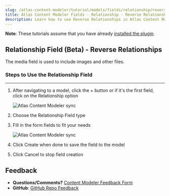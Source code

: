 ```yaml
---
slug: /atlas-content-modeler/tutorial/models/fields/relationship/reverse_relationships
title: Atlas Content Modeler Fields - Relationship - Reverse Relationships
description: Learn how to use Reverse Relationships in Atlas Content Modeler.
---
```


**Note**: These tutorials assume that you have already [installed the plugin](../../../../introduction.mdx).

## Relationship Field (Beta) - Reverse Relationships

The media field is used to include images and other files.

### Steps to Use the Relationship Field

---

1. After navigating to a model, click the + button or if it's the first field, click on the Relationship option

   ![Atlas Content Modeler sync](../../../../images/field_options.png)

1. Choose the Relationship Field type

1. Fill in the form fields to fit your needs

   ![Atlas Content Modeler sync](../../../../images/relationships_cardinality.png)

1. Click Create when done to save the field to the model

1. Click Cancel to stop field creation

## Feedback

- **Questions/Comments?** [Content Modeler Feedback Form](https://docs.google.com/forms/d/e/1FAIpQLScc2VN-GRSJMz8zVgJLL6kiX3VeV2jkSDnmU1gnuNElEHCEVQ/viewform)
- **GitHub**: [GitHub Repo Feedback](https://github.com/wpengine/atlas-content-modeler/issues/new/choose)
